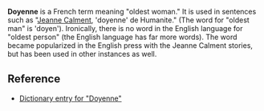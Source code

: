 '''Doyenne''' is a French term meaning "oldest woman."  It is used in sentences such as "[[Jeanne Calment]], 'doyenne' de Humanite."  (The word for "oldest man" is 'doyen').  Ironically, there is no word in the English language for "oldest person" (the English language has far more words).  The word became popularized in the English press with the Jeanne Calment stories, but has been used in other instances as well.

==Reference==

*[http://www.bartleby.com/61/19/D0371900.html Dictionary entry for "Doyenne"]